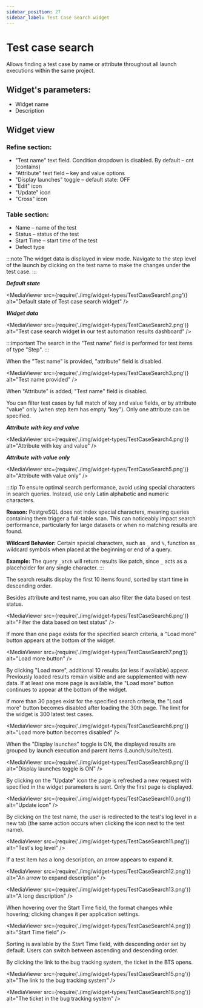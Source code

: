 ```yaml
---
sidebar_position: 27
sidebar_label: Test Case Search widget
---
```


# Test case search

Allows finding a test case by name or attribute throughout all launch executions within the same project.

## Widget's parameters:

- Widget name
- Description

## Widget view

### Refine section:

- "Test name" text field. Condition dropdown is disabled. By default – cnt (contains)
- "Attribute" text field – key and value options
- "Display launches" toggle – default state: OFF
- "Edit" icon
- "Update" icon
- "Cross" icon

### Table section:

- Name – name of the test
- Status – status of the test
- Start Time – start time of the test
- Defect type

:::note
The widget data is displayed in view mode. Navigate to the step level of the launch by clicking on the test name to make the changes under the test case.
:::

***Default state***

<MediaViewer src={require('./img/widget-types/TestCaseSearch1.png')} alt="Default state of Test case search widget" />

***Widget data***

<MediaViewer src={require('./img/widget-types/TestCaseSearch2.png')} alt="Test case search widget in our test automation results dashboard" />

:::important
The search in the "Test name" field is performed for test items of type "Step".
:::

When the "Test name" is provided, "attribute" field is disabled.

<MediaViewer src={require('./img/widget-types/TestCaseSearch3.png')} alt="Test name provided" />

When "Attribute" is added, "Test name" field is disabled.

You can filter test cases by full match of key and value fields, or by attribute "value" only (when step item has empty "key"). Only one attribute can be specified.

***Attribute with key and value***

<MediaViewer src={require('./img/widget-types/TestCaseSearch4.png')} alt="Attribute with key and value" />

***Attribute with value only***

<MediaViewer src={require('./img/widget-types/TestCaseSearch5.png')} alt="Attribute with value only" />

:::tip
To ensure optimal search performance, avoid using special characters in search queries. Instead, use only Latin alphabetic and numeric characters.<br />

**Reason:** PostgreSQL does not index special characters, meaning queries containing them trigger a full-table scan. This can noticeably impact search performance, particularly for large datasets or when no matching results are found.<br />

**Wildcard Behavior:**
Certain special characters, such as ```_``` and ```%```, function as wildcard symbols when placed at the beginning or end of a query.<br />

**Example:** The query ```_atch``` will return results like patch, since ```_``` acts as a placeholder for any single character.
:::

The search results display the first 10 items found, sorted by start time in descending order.

Besides attribute and test name, you can also filter the data based on test status.

<MediaViewer src={require('./img/widget-types/TestCaseSearch6.png')} alt="Filter the data based on test status" />

If more than one page exists for the specified search criteria, a "Load more" button appears at the bottom of the widget.

<MediaViewer src={require('./img/widget-types/TestCaseSearch7.png')} alt="Load more button" />

By clicking "Load more", additional 10 results (or less if available) appear. Previously loaded results remain visible and are supplemented with new data. If at least one more page is available, the "Load more" button continues to appear at the bottom of the widget.

If more than 30 pages exist for the specified search criteria, the "Load more" button becomes disabled after loading the 30th page. The limit for the widget is 300 latest test cases.

<MediaViewer src={require('./img/widget-types/TestCaseSearch8.png')} alt="Load more button becomes disabled" />

When the "Display launches" toggle is ON, the displayed results are grouped by launch execution and parent items (Launch/suite/test).

<MediaViewer src={require('./img/widget-types/TestCaseSearch9.png')} alt="Display launches toggle is ON" />

By clicking on the "Update" icon the page is refreshed a new request with specified in the widget parameters is sent. Only the first page is displayed.

<MediaViewer src={require('./img/widget-types/TestCaseSearch10.png')} alt="Update icon" />

By clicking on the test name, the user is redirected to the test's log level in a new tab (the same action occurs when clicking the icon next to the test name).

<MediaViewer src={require('./img/widget-types/TestCaseSearch11.png')} alt="Test's log level" />

If a test item has a long description, an arrow appears to expand it.

<MediaViewer src={require('./img/widget-types/TestCaseSearch12.png')} alt="An arrow to expand description" />

<MediaViewer src={require('./img/widget-types/TestCaseSearch13.png')} alt="A long description" />

When hovering over the Start Time field, the format changes while hovering; clicking changes it per application settings.

<MediaViewer src={require('./img/widget-types/TestCaseSearch14.png')} alt="Start Time field" />

Sorting is available by the Start Time field, with descending order set by default. Users can switch between ascending and descending order.

By clicking the link to the bug tracking system, the ticket in the BTS opens.

<MediaViewer src={require('./img/widget-types/TestCaseSearch15.png')} alt="The link to the bug tracking system" />

<MediaViewer src={require('./img/widget-types/TestCaseSearch16.png')} alt="The ticket in the bug tracking system" />
